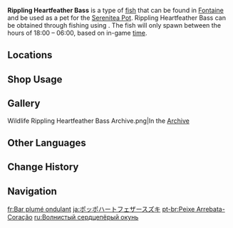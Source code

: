 {{About|the fish|the [[furnishing]]|Ornamental Rippling Heartfeather Bass}}
{{Item Infobox
|id           = 131030
|image        = Item Rippling Heartfeather Bass.png
|type         = Fish
|invCategory  = Materials
|lbFamily     = Fish
|lbGroup      = Heartfeather Bass
|lbType       = Wildlife
|bait         = Sour Bait
|location     = Multiple locations
|quality      = 3
|description  = Peculiar fishes that look like a heart from the side, which are said to be related to bass. Their dorsal and ventral fins are comprised of flexible bones that are as slender as feathers, hence why researchers proposed the name "Heartfeather Bass."<br>As an important subspecies of the Heartfeather Bass family, Rippling Heartfeather Bass are much better at swimming than their appearance suggests – they can even travel across roaring waves. It is said that their fins produce a rippling sound when they swim above the water against the current. Identifying the fish is already extremely challenging given their protective coloration, so most anglers have never heard this unique sound with their own ears.
|source1      = [[Fishing]]
}}
'''Rippling Heartfeather Bass''' is a type of [[fish]] that can be found in [[Fontaine]] and be used as a pet for the [[Serenitea Pot]]. Rippling Heartfeather Bass can be obtained through fishing using {{Item|Sour Bait|20}}. The fish will only spawn between the hours of 18:00 – 06:00, based on in-game [[time]].

==Locations==
{{Main|Fishing Points}}
{{Fishing Points by Category Table|fish=1}}

==Shop Usage==
{{Shop Usage}}

==Gallery==
<gallery>
Wildlife Rippling Heartfeather Bass Archive.png|In the [[Archive]]
</gallery>

==Other Languages==
{{Other Languages
|en      = Rippling Heartfeather Bass
|zhs     = 波波心羽鲈
|zhs_rm  = 
|zht     = 波波心羽鱸
|zht_rm  = 
|zh_tl   = 
|ja      = ポッポハートフェザースズキ
|ja_rm   = Poppo Haatofezaa Suzuki
|ja_tl   = 
|ko      = 포포 하트 농어
|ko_rm   = 
|ko_tl   = 
|es      = Perca aletacorazón
|es_tl   = Heartfin Bass
|fr      = Bar plumé ondulant
|fr_tl   = Rippling Feathered Bass
|ru      = Волнистый сердцепёрый окунь
|ru_tl   = Wavy Heartfeather Bass
|th      = Rippling Heartfeather Bass
|vi      = Cá Vược Sóng Gợn
|vi_tl   = 
|de      = Plätschernder Herzfederbarsch
|de_tl   = Plashing Heartfeather Bass
|id      = Rippling Heartfeather Bass
|pt      = Peixe Arrebata-Coração
|pt_tl   = 
|tr      = Dalgalı Kalp Tüylü Levrek
|tr_tl   = Rippling Heartfeather Bass
|it      = Spigola Cuor di piuma increspata
|it_tl   = 
}}

==Change History==
{{Change History|4.0}}

==Navigation==
{{Material Navbox|type=Fishing Materials|state=collapsed}}
{{Wildlife Navbox}}

[[fr:Bar plumé ondulant]]
[[ja:ポッポハートフェザースズキ]]
[[pt-br:Peixe Arrebata-Coração]]
[[ru:Волнистый сердцепёрый окунь]]